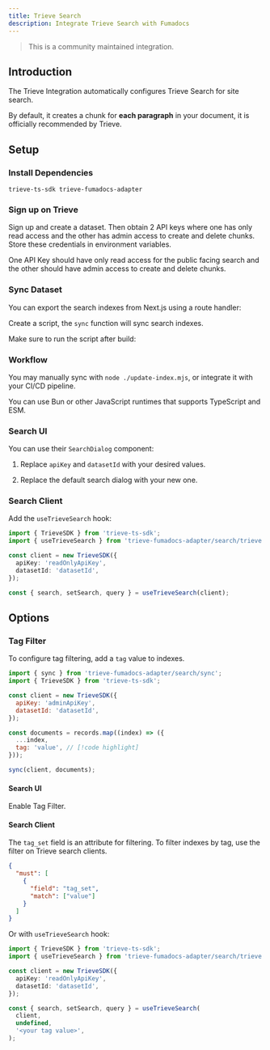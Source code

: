 ```yaml
---
title: Trieve Search
description: Integrate Trieve Search with Fumadocs
---
```


> This is a community maintained integration.

## Introduction

The Trieve Integration automatically configures Trieve Search for site search.

By default, it creates a chunk for **each paragraph** in your document, it is
officially recommended by Trieve.

## Setup

### Install Dependencies

```package-install
trieve-ts-sdk trieve-fumadocs-adapter
```

### Sign up on Trieve

Sign up and create a dataset. Then obtain 2 API keys where one has only read access and the other has admin access to create and delete chunks.
Store these credentials in environment variables.

<Callout title="Notice">
  One API Key should have only read access for the public facing search and the
  other should have admin access to create and delete chunks.
</Callout>

### Sync Dataset

You can export the search indexes from Next.js using a route handler:


Create a script, the `sync` function will sync search indexes.


Make sure to run the script after build:


### Workflow

You may manually sync with `node ./update-index.mjs`, or
integrate it with your CI/CD pipeline.

<Callout type="info" title="Typescript Usage">
  You can use Bun or other JavaScript runtimes that supports TypeScript and ESM.
</Callout>

### Search UI

You can use their `SearchDialog` component:


1. Replace `apiKey` and `datasetId` with your desired values.

2. Replace the default search dialog with your new one.

### Search Client

Add the `useTrieveSearch` hook:

```ts
import { TrieveSDK } from 'trieve-ts-sdk';
import { useTrieveSearch } from 'trieve-fumadocs-adapter/search/trieve';

const client = new TrieveSDK({
  apiKey: 'readOnlyApiKey',
  datasetId: 'datasetId',
});

const { search, setSearch, query } = useTrieveSearch(client);
```

## Options

### Tag Filter

To configure tag filtering, add a `tag` value to indexes.

```js
import { sync } from 'trieve-fumadocs-adapter/search/sync';
import { TrieveSDK } from 'trieve-ts-sdk';

const client = new TrieveSDK({
  apiKey: 'adminApiKey',
  datasetId: 'datasetId',
});

const documents = records.map((index) => ({
  ...index,
  tag: 'value', // [!code highlight]
}));

sync(client, documents);
```

#### Search UI

Enable Tag Filter.


#### Search Client

The `tag_set` field is an attribute for filtering. To filter indexes by tag, use the filter on Trieve search clients.

```json
{
  "must": [
    {
      "field": "tag_set",
      "match": ["value"]
    }
  ]
}
```

Or with `useTrieveSearch` hook:

```ts
import { TrieveSDK } from 'trieve-ts-sdk';
import { useTrieveSearch } from 'trieve-fumadocs-adapter/search/trieve';

const client = new TrieveSDK({
  apiKey: 'readOnlyApiKey',
  datasetId: 'datasetId',
});

const { search, setSearch, query } = useTrieveSearch(
  client,
  undefined,
  '<your tag value>',
);
```
